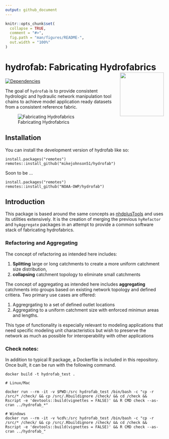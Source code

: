 ```yaml
---
output: github_document
---
```


<!-- README.md is generated from README.Rmd. Please edit that file -->

```r
knitr::opts_chunk$set(
  collapse = TRUE,
  comment = "#>",
  fig.path = "man/figures/README-",
  out.width = "100%"
)
```

# hydrofab: Fabricating Hydrofabrics <img src='inst/figures/imgfile.png' align="right" height="139" />

<!-- badges: start -->
[![Dependencies](https://img.shields.io/badge/dependencies-19/80-red?style=flat)](#)
<!-- badges: end -->

The goal of `hydrofab` is to provide consistent hydrologic and hydraulic network manipulation tool chains to achieve model application ready datasets from a consistent reference fabric.

![Fabricating Hydrofabrics](https://media1.giphy.com/media/Kd5uWrNKjhRGfopdHJ/giphy.gif?cid=ecf05e476u6oq5neboo6x6lk5gngbz2yuh5st0sxplbmczft&rid=giphy.gif)



## Installation

You can install the development version of hydrofab like so:

```
install.packages("remotes")
remotes::install_github("mikejohnson51/hydrofab")
```

Soon to be ...

```
install.packages("remotes")
remotes::install_github("NOAA-OWP/hydrofab")
```

## Introduction 

This package is based around the same concepts as [nhdplusTools](https://usgs-r.github.io/nhdplusTools/) and uses its utilities extensively. It is the creation of merging the 
previous `hyRefactor` and `hyAggregate` packages in an attempt to provide a common software stack of fabricating hydrofabrics.

### Refactoring and Aggregating

The concept of refactoring as intended here includes:

1) **Splitting** large or long catchments to create a more uniform catchment size
distribution,  
2) **collapsing** catchment topology to eliminate small catchments


The concept of aggregating as intended here includes **aggregating** catchments into groups based on existing network topology and defined critiera. Two primary use cases are offered:

1. Aggregrgating to a set of defined outlet locations
2. Aggregating to a uniform catchment size with enforced minimun areas and lengths.

This type of functionality is especially relevant to modeling applications that
need specific modeling unit characteristics but wish to preserve the network as
much as possible for interoperability with other applications 


### Check notes:

In addition to typical R package, a Dockerfile is included in this repository. Once built, it can be run with the following command.

```
docker build -t hydrofab_test .

# Linux/Mac

docker run --rm -it -v $PWD:/src hydrofab_test /bin/bash -c "cp -r /src/* /check/ && cp /src/.Rbuildignore /check/ && cd /check && Rscript -e 'devtools::build(vignettes = FALSE)' && R CMD check --as-cran ../hydrofab_*"

# Windows
docker run --rm -it -v %cd%:/src hydrofab_test /bin/bash -c "cp -r /src/* /check/ && cp /src/.Rbuildignore /check/ && cd /check && Rscript -e 'devtools::build(vignettes = FALSE)' && R CMD check --as-cran ../hydrofab_"
```

